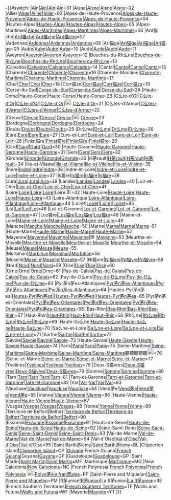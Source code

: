 <includeonly>-{{#switch:{{{1}}}
|Ain|[[Ain]]|[[Ain (d茅partement)|Ain]]|[[Ain (department)|Ain]]=01
|Aisne|[[Aisne]]|[[Aisne (d茅partement)|Aisne]]|[[Aisne (department)|Aisne]]=02
|Allier|[[Allier]]|[[Allier (d茅partement)|Allier]]|[[Allier (department)|Allier]]=03
|Alpes-de-Haute-Provence|[[Alpes-de-Haute-Provence]]|[[Alpes-de-Haute-Provence (d茅partement)|Alpes-de-Haute-Provence]]|[[Alpes-de-Haute-Provence (department)|Alpes-de-Haute-Provence]]=04
|Hautes-Alpes|[[Hautes-Alpes]]|[[Hautes-Alpes (d茅partement)|Hautes-Alpes]]|[[Hautes-Alpes (department)|Hautes-Alpes]]=05
|Alpes-Maritimes|[[Alpes-Maritimes]]|[[Alpes-Maritimes (d茅partement)|Alpes-Maritimes]]|[[Alpes-Maritimes (department)|Alpes-Maritimes]]=06
|Ard猫che|[[Ard猫che]]|[[Ard猫che (d茅partement)|Ard猫che]]|[[Ard猫che (department)|Ard猫che]]=07
|Ardennes|[[Ardennes (d茅partement)|Ardennes]]|[[Ardennes]]|[[Ardennes (department)|Ardennes]]=08
|Ari猫ge|[[Ari猫ge]]|[[Ari猫ge (d茅partement)|Ari猫ge]]|[[Ari猫ge (department)|Ari猫ge]]=09
|Aube|[[Aube]]|[[Aube (d茅partement)|Aube]]|[[Aube (department)|Aube]]=10
|Aude|[[Aude]]|[[Aude (d茅partement)|Aude]]|[[Aude (department)|Aude]]=11
|Aveyron|[[Aveyron]]|[[Aveyron (d茅partement)|Aveyron]]|[[Aveyron (department)|Aveyron]]=12
|Bouches-du-Rh么ne|[[Bouches-du-Rh么ne]]|[[Bouches-du-Rh么ne (d茅partement)|Bouches-du-Rh么ne]]|[[Bouches-du-Rh么ne (department)|Bouches-du-Rh么ne]]=13
|Calvados|[[Calvados]]|[[Calvados (d茅partement)|Calvados]]|[[Calvados (department)|Calvados]]=14
|Cantal|[[Cantal]]|[[Cantal (d茅partement)|Cantal]]|[[Cantal (department)|Cantal]]=15
|Charente|[[Charente]]|[[Charente (d茅partement)|Charente]]|[[Charente (department)|Charente]]=16
|Charente-Maritime|[[Charente-Maritime]]|[[Charente-Maritime (d茅partement)|Charente-Maritime]]|[[Charente-Maritime (department)|Charente-Maritime]]=17
|Cher|[[Cher (d茅partement)|Cher]]|[[Cher]]|[[Cher (department)|Cher]]=18
|Corr猫ze|[[Corr猫ze]]|[[Corr猫ze (d茅partement)|Corr猫ze]]|[[Corr猫ze (department)|Corr猫ze]]=19
|Corse-du-Sud|[[Corse-du-Sud]]|[[Corse-du-Sud (d茅partement)|Corse-du-Sud]]|[[Corse-du-Sud (department)|Corse-du-Sud]]=2A
|Haute-Corse|[[Haute-Corse]]|[[Haute-Corse (d茅partement)|Haute-Corse]]|[[Haute-Corse (department)|Haute-Corse]]=2B
|C么te-d'Or|[[C么te-d'Or]]|[[C么te-d'Or (d茅partement)|C么te-d'Or]]|[[C么te-d'Or (department)|C么te-d'Or]]|[[File:Blason d茅partement fr C么te-d'Or.svg|20px]] [[C么te-d'Or]]=21
|C么tes-d'Armor|[[C么tes-d'Armor]]|[[C么tes-d'Armor (d茅partement)|C么tes-d'Armor]]|[[C么tes-d'Armor (department)|C么tes-d'Armor]]=22
|Creuse|[[Creuse]]|[[Creuse (d茅partement)|Creuse]]|[[Creuse (department)|Creuse]]|[[File:blason23.PNG|20px]] [[Creuse]]=23
|Dordogne|[[Dordogne]]|[[Dordogne (d茅partement)|Dordogne]]|[[Dordogne (department)|Dordogne]]=24
|Doubs|[[Doubs (department)|Doubs]]|[[Doubs]]|[[Doubs (d茅partement)|Doubs]]=25
|Dr么me|[[Dr么me]]|[[Dr么me (d茅partement)|Dr么me]]|[[Dr么me (department)|Dr么me]]=26
|Eure|[[Eure]]|[[Eure (d茅partement)|Eure]]|[[Eure (department)|Eure]]=27
|Eure-et-Loir|[[Eure-et-Loir]]|[[Eure-et-Loir (d茅partement)|Eure-et-Loir]]|[[Eure-et-Loir (department)|Eure-et-Loir]]=28
|Finist猫re|[[Finist猫re]]|[[Finist猫re (d茅partement)|Finist猫re]]|[[Finist猫re (department)|Finist猫re]]=29
|Gard|[[Gard]]|[[Gard (d茅partement)|Gard]]|[[Gard (department)|Gard]]=30
|Haute-Garonne|[[Haute-Garonne]]|[[Haute-Garonne (d茅partement)|Haute-Garonne]]|[[Haute-Garonne (department)|Haute-Garonne]]=31
|Gers|[[Gers]]|[[Gers (d茅partement)|Gers]]|[[Gers (department)|Gers]]=32
|Gironde|[[Gironde]]|[[Gironde (d茅partement)|Gironde]]|[[Gironde (department)|Gironde]]=33
|H茅rault|[[H茅rault]]|[[H茅rault (d茅partement)|H茅rault]]|[[H茅rault (department)|H茅rault]]=34
|Ille-et-Vilaine|[[Ille-et-Vilaine]]|[[Ille-et-Vilaine (d茅partement)|Ille-et-Vilaine]]|[[Ille-et-Vilaine (department)|Ille-et-Vilaine]]=35
|Indre|[[Indre]]|[[Indre (d茅partement)|Indre]]|[[Indre (department)|Indre]]=36
|Indre-et-Loire|[[Indre-et-Loire]]|[[Indre-et-Loire (d茅partement)|Indre-et-Loire]]|[[Indre-et-Loire (department)|Indre-et-Loire]]=37
|Is猫re|[[Is猫re]]|[[Is猫re (d茅partement)|Is猫re]]|[[Is猫re (department)|Is猫re]]=38
|Jura|[[Jura (d茅partement)|Jura]]|[[Jura]]|[[Jura (department)|Jura]]=39
|Landes|[[Landes (department)|Landes]]|[[Landes]]|[[Landes (d茅partement)|Landes]]=40
|Loir-et-Cher|[[Loir-et-Cher]]|[[Loir-et-Cher (d茅partement)|Loir-et-Cher]]|[[Loir-et-Cher (department)|Loir-et-Cher]]=41
|Loire|[[Loire]]|[[Loire (d茅partement)|Loire]]|[[Loire (department)|Loire]]|Loire [[File:Blason departement Loire.svg|15px]]=42
|Haute-Loire|[[Haute-Loire]]|[[Haute-Loire (d茅partement)|Haute-Loire]]|[[Haute-Loire (department)|Haute-Loire]]=43
|Loire-Atlantique|[[Loire-Atlantique]]|[[Loire-Atlantique (d茅partement)|Loire-Atlantique]]|[[Loire-Atlantique (department)|Loire-Atlantique]]=44
|Loiret|[[Loiret]]|[[Loiret (d茅partement)|Loiret]]|[[Loiret (department)|Loiret]]=45
|Lot|[[Lot (d茅partement)|Lot]]|[[Lot]]|[[Lot (department)|Lot]]=46
|Lot-et-Garonne|[[Lot-et-Garonne]]|[[Lot-et-Garonne (d茅partement)|Lot-et-Garonne]]|[[Lot-et-Garonne (department)|Lot-et-Garonne]]=47
|Loz猫re|[[Loz猫re]]|[[Loz猫re (d茅partement)|Loz猫re]]|[[Loz猫re (department)|Loz猫re]]=48
|Maine-et-Loire|[[Maine-et-Loire]]|[[Maine-et-Loire (d茅partement)|Maine-et-Loire]]|[[Maine-et-Loire (department)|Maine-et-Loire]]=49
|Manche|[[Manche]]|[[Manche (d茅partement)|Manche]]|[[Manche (department)|Manche]]=50
|Marne|[[Marne]]|[[Marne (d茅partement)|Marne]]|[[Marne (department)|Marne]]=51
|Haute-Marne|[[Haute-Marne]]|[[Haute-Marne (d茅partement)|Haute-Marne]]|[[Haute-Marne (department)|Haute-Marne]]=52
|Mayenne|[[Mayenne]]|[[Mayenne (d茅partement)|Mayenne]]|[[Mayenne (department)|Mayenne]]|[[File:Blason d茅partement fr Mayenne.svg|15px]]   [[Mayenne (d茅partement)|Mayenne]]=53
|Meurthe-et-Moselle|[[Meurthe-et-Moselle]]|[[Meurthe-et-Moselle (d茅partement)|Meurthe-et-Moselle]]|[[Meurthe-et-Moselle (department)|Meurthe-et-Moselle]]=54
|Meuse|[[Meuse]]|[[Meuse (d茅partement)|Meuse]]|[[Meuse (department)|Meuse]]=55
|Morbihan|[[Morbihan]]|[[Morbihan (d茅partement)|Morbihan]]|[[Morbihan (department)|Morbihan]]=56
|Moselle|[[Moselle]]|[[Moselle (d茅partement)|Moselle]]|[[Moselle (department)|Moselle]]=57
|Ni猫vre|[[Ni猫vre]]|[[Ni猫vre (d茅partement)|Ni猫vre]]|[[Ni猫vre (department)|Ni猫vre]]=58
|Nord|[[Nord (d茅partement)|Nord]]|[[Nord]]|[[Nord (department)|Nord]]=59
|Oise|[[Oise]]|[[Oise (d茅partement)|Oise]]|[[Oise (department)|Oise]]=60
|Orne|[[Orne]]|[[Orne (d茅partement)|Orne]]|[[Orne (department)|Orne]]=61
|Pas-de-Calais|[[Pas-de-Calais]]|[[Pas-de-Calais (d茅partement)|Pas-de-Calais]]|[[Pas-de-Calais (department)|Pas-de-Calais]]=62
|Puy-de-D么me|[[Puy-de-D么me]]|[[Puy-de-D么me (d茅partement)|Puy-de-D么me]]|[[Puy-de-D么me (department)|Puy-de-D么me]]=63
|Pyr茅n茅es-Atlantiques|[[Pyr茅n茅es-Atlantiques]]|[[Pyr茅n茅es-Atlantiques (d茅partement)|Pyr茅n茅es-Atlantiques]]|[[Pyr茅n茅es-Atlantiques (department)|Pyr茅n茅es-Atlantiques]]=64
|Hautes-Pyr茅n茅es|[[Hautes-Pyr茅n茅es]]|[[Hautes-Pyr茅n茅es (d茅partement)|Hautes-Pyr茅n茅es]]|[[Hautes-Pyr茅n茅es (department)|Hautes-Pyr茅n茅es]]=65
|Pyr茅n茅es-Orientales|[[Pyrenees-Orientales|Pyr茅n茅es-Orientales]]|[[Pyr茅n茅es-Orientales]]|[[Pyr茅n茅es-Orientales (d茅partement)|Pyr茅n茅es-Orientales]]|[[Pyr茅n茅es-Orientales (department)|Pyr茅n茅es-Orientales]]=66
|Bas-Rhin|[[Bas-Rhin]]|[[Bas-Rhin (d茅partement)|Bas-Rhin]]|[[Bas-Rhin (department)|Bas-Rhin]]=67
|Haut-Rhin|[[Haut-Rhin]]|[[Haut-Rhin (d茅partement)|Haut-Rhin]]|[[Haut-Rhin (department)|Haut-Rhin]]=68
|Rh么ne|[[Rhone (d茅partement)|Rh么ne]]|[[Rh么ne]]|[[Rh么ne (d茅partement)|Rh么ne]]|[[Rh么ne (department)|Rh么ne]]=69
|Haute-Sa么ne|[[Haute-Sa么ne]]|[[Haute-Sa么ne (d茅partement)|Haute-Sa么ne]]|[[Haute-Sa么ne (department)|Haute-Sa么ne]]=70
|Sa么ne-et-Loire|[[Sa么ne-et-Loire]]|[[Sa么ne-et-Loire (d茅partement)|Sa么ne-et-Loire]]|[[Sa么ne-et-Loire (department)|Sa么ne-et-Loire]]=71
|Sarthe|[[Sarthe]]|[[Sarthe (d茅partement)|Sarthe]]|[[Sarthe (department)|Sarthe]]=72
|Savoie|[[Savoie]]|[[Savoie (d茅partement)|Savoie]]|[[Savoie (department)|Savoie]]=73
|Haute-Savoie|[[Haute-Savoie]]|[[Haute-Savoie (d茅partement)|Haute-Savoie]]|[[Haute-Savoie (department)|Haute-Savoie]]=74
|Paris|[[Paris]]|[[Paris (d茅partement)|Paris]]|[[Paris (department)|Paris]]=75
|Seine-Maritime|[[Seine-Maritime]]|[[Seine-Maritime (d茅partement)|Seine-Maritime]]|[[Seine-Maritime (department)|Seine-Maritime]]|[[Seine-Maritime]]聽聽聽聽聽[[File:Blason76.svg|20px]]=76
|Seine-et-Marne|[[Seine-et-Marne]]|[[Seine-et-Marne (d茅partement)|Seine-et-Marne]]|[[Seine-et-Marne (department)|Seine-et-Marne]]=77
|Yvelines|[[Yvelines]]|[[Yvelines (d茅partement)|Yvelines]]|[[Yvelines (department)|Yvelines]]=78
|Deux-S猫vres|[[Deux-S猫vres]]|[[Deux-S猫vres (d茅partement)|Deux-S猫vres]]|[[Deux-S猫vres (department)|Deux-S猫vres]]=79
|Somme|[[Somme]]|[[Somme (d茅partement)|Somme]]|[[Somme (department)|Somme]]=80
|Tarn|[[Tarn (department)|Tarn]]|[[Tarn]]|[[Tarn (d茅partement)|Tarn]]|[[Tarn, France|Tarn]]=81
|Tarn-et-Garonne|[[Tarn-et-Garonne]]|[[Tarn-et-Garonne (d茅partement)|Tarn-et-Garonne]]|[[Tarn-et-Garonne (department)|Tarn-et-Garonne]]=82
|Var|[[Var (d茅partement)|Var]]|[[Var]]|[[Var (department)|Var]]|[[Var (departement)|Var]]=83
|Vaucluse|[[Vaucluse]]|[[Vaucluse (d茅partement)|Vaucluse]]|[[Vaucluse (department)|Vaucluse]]=84
|Vend茅e|[[Vend茅e]]|[[Vend茅e (d茅partement)|Vend茅e]]|[[Vend茅e (department)|Vend茅e]]=85
|Vienne|[[Vienne]]|[[Vienne (d茅partement)|Vienne]]|[[Vienne (department)|Vienne]]=86
|Haute-Vienne|[[Haute-Vienne]]|[[Haute-Vienne (d茅partement)|Haute-Vienne]]|[[Haute-Vienne (department)|Haute-Vienne]]=87
|Vosges|[[Vosges]]|[[Vosges (d茅partement)|Vosges]]|[[Vosges (department)|Vosges]]=88
|Yonne|[[Yonne]]|[[Yonne (d茅partement)|Yonne]]|[[Yonne (department)|Yonne]]=89
|Territoire de Belfort|Belfort|[[Territoire de Belfort]]|[[Territoire de Belfort (d茅partement)|Territoire de Belfort]]|[[Territoire de Belfort (department)|Territoire de Belfort]]|[[Belfort]]=90
|Essonne|[[Essonne]]|[[Essonne (d茅partement)|Essonne]]|[[Essonne (department)|Essonne]]=91
|Hauts-de-Seine|[[Hauts-de-Seine]]|[[Hauts-de-Seine (d茅partement)|Hauts-de-Seine]]|[[Hauts-de-Seine (department)|Hauts-de-Seine]]=92
|Seine-Saint-Denis|[[Seine-Saint-Denis]]|[[Seine-Saint-Denis (d茅partement)|Seine-Saint-Denis]]|[[Seine-Saint-Denis (department)|Seine-Saint-Denis]]=93
|Val-de-Marne|[[Val-de-Marne]]|[[Val-de-Marne (d茅partement)|Val-de-Marne]]|[[Val-de-Marne (department)|Val-de-Marne]]=94
|Val-d'Oise|[[Val-d'Oise]]|[[Val-d'Oise (d茅partement)|Val-d'Oise]]|[[Val-d'Oise (department)|Val-d'Oise]]=95
|Saint Barth茅lemy|[[Saint Barth茅lemy]]=BL
|Clipperton Island|[[Clipperton Island]]=CP
|[[French Guiana|Guyane]]|French Guiana|[[French Guiana]]|Guyane|[[Guyane]]=GF
|Guadeloupe|[[Guadeloupe]]=GP
|Saint Martin|[[Saint Martin (France)|Saint Martin]]|[[Saint Martin]]=MF
|Martinique|[[Martinique]]=MQ
|New Caledonia|[[New Caledonia]]=NC
|French Polynesia|[[French Polynesia]]|[[French Polynesia]] [[File:Flag_of_French_Polynesia.svg|20px]]|[[Polyn茅sie fran莽aise]]=PF
|Saint-Pierre and Miquelon|[[Saint-Pierre and Miquelon]]=PM
|R茅union|[[R茅union]]|La R茅union|[[La R茅union]]=RE
|French Southern Territories|[[French Southern Territories]]=TF
|Wallis and Futuna|[[Wallis and Futuna]]=WF
|Mayotte|[[Mayotte]]=YT
|{{FraAbbr/debug}}}}</includeonly><noinclude>{{Documentation}}
</noinclude>